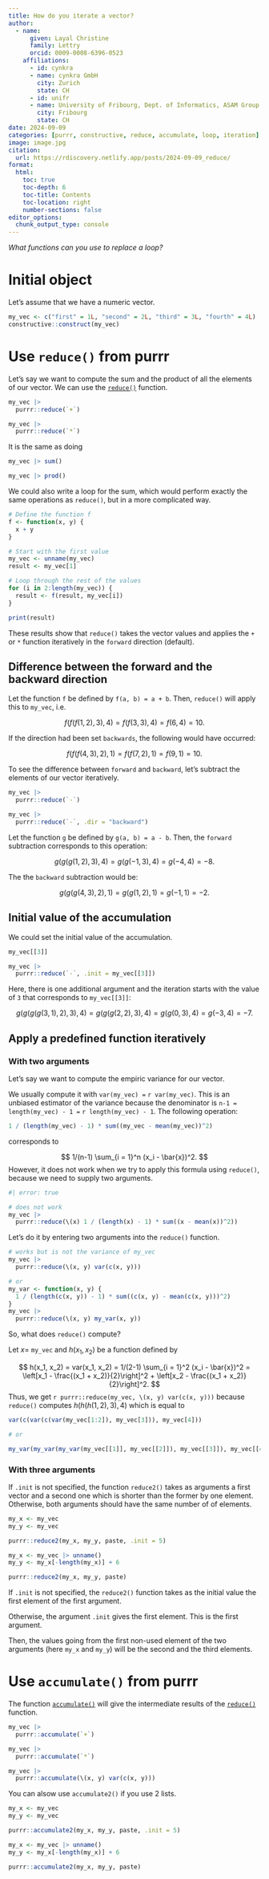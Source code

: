 ```yaml
---
title: How do you iterate a vector?
author:
  - name:
      given: Layal Christine
      family: Lettry
      orcid: 0009-0008-6396-0523
    affiliations:
      - id: cynkra
      - name: cynkra GmbH
        city: Zurich
        state: CH
      - id: unifr
      - name: University of Fribourg, Dept. of Informatics, ASAM Group
        city: Fribourg
        state: CH
date: 2024-09-09
categories: [purrr, constructive, reduce, accumulate, loop, iteration]
image: image.jpg
citation: 
  url: https://rdiscovery.netlify.app/posts/2024-09-09_reduce/
format:
  html:
    toc: true
    toc-depth: 6
    toc-title: Contents
    toc-location: right
    number-sections: false
editor_options: 
  chunk_output_type: console
---
```


*What functions can you use to replace a loop?*

# Initial object

Let's assume that we have a numeric vector.

```r
my_vec <- c("first" = 1L, "second" = 2L, "third" = 3L, "fourth" = 4L)
constructive::construct(my_vec)
```

# Use `reduce()` from purrr

Let's say we want to compute the sum and the product of all the elements of our vector. 
We can use the [`reduce()`](https://purrr.tidyverse.org/reference/reduce.html) function.

```r
my_vec |>
  purrr::reduce(`+`)

my_vec |>
  purrr::reduce(`*`)
```

It is the same as doing

```r
my_vec |> sum()

my_vec |> prod()
```

We could also write a loop for the sum, which would perform exactly the same operations as `reduce()`, but in a more complicated way.

```r
# Define the function f
f <- function(x, y) {
  x + y
}

# Start with the first value
my_vec <- unname(my_vec)
result <- my_vec[1]

# Loop through the rest of the values
for (i in 2:length(my_vec)) {
  result <- f(result, my_vec[i])
}

print(result)
```

These results show that `reduce()` takes the vector values and applies the `+` or `*` function iteratively in the `forward` direction (default).

## Difference between the forward and the backward direction

Let the function `f` be defined by `f(a, b) = a + b`. Then, `reduce()` will apply this to `my_vec`, i.e.

$$
f(f(f(1, 2), 3), 4) = f(f(3, 3), 4) = f(6, 4) = 10.
$$

If the direction had been set `backwards`, the following would have occurred:

$$
f(f(f(4, 3), 2), 1) = f(f(7, 2), 1) = f(9, 1) = 10.
$$

To see the difference between `forward` and `backward`, let's subtract the elements of our vector iteratively.

```r
my_vec |>
  purrr::reduce(`-`)

my_vec |>
  purrr::reduce(`-`, .dir = "backward")
```

Let the function `g` be defined by `g(a, b) = a - b`. Then, the `forward` subtraction corresponds to this operation:

$$
g(g(g(1, 2), 3), 4) = g(g(-1, 3), 4) = g(-4, 4) = -8. 
$$

The the `backward` subtraction would be:

$$ 
g(g(g(4, 3), 2), 1) = g(g(1, 2), 1) = g(-1, 1) = -2.
$$

## Initial value of the accumulation

We could set the initial value of the accumulation.

```r
my_vec[[3]]

my_vec |>
  purrr::reduce(`-`, .init = my_vec[[3]])
```

Here, there is one additional argument and the iteration starts with the value of `3` that corresponds to `my_vec[[3]]`:

$$
g(g(g(g(3, 1), 2), 3), 4) = g(g(g(2, 2), 3), 4) = g(g(0, 3), 4) = g(-3, 4) = -7.
$$

## Apply a predefined function iteratively

### With two arguments

Let's say we want to compute the empiric variance for our vector.

We usually compute it with `var(my_vec) =` `r var(my_vec)`. This is an unbiased estimator of the variance because the denominator is `n-1 = length(my_vec) - 1 =` `r length(my_vec) - 1`. The following operation:

```r
1 / (length(my_vec) - 1) * sum((my_vec - mean(my_vec))^2)
```

corresponds to

$$ 
1/(n-1) \sum_{i = 1}^n (x_i - \bar{x})^2.
$$ However, it does not work when we try to apply this formula using `reduce()`, because we need to supply two arguments.

```r
#| error: true

# does not work
my_vec |>
  purrr::reduce(\(x) 1 / (length(x) - 1) * sum((x - mean(x))^2))
```

Let's do it by entering two arguments into the `reduce()` function.

```r
# works but is not the variance of my_vec
my_vec |>
  purrr::reduce(\(x, y) var(c(x, y)))

# or
my_var <- function(x, y) {
  1 / (length(c(x, y)) - 1) * sum((c(x, y) - mean(c(x, y)))^2)
}
my_vec |>
  purrr::reduce(\(x, y) my_var(x, y))
```

So, what does `reduce()` compute?

Let $x =$ `my_vec` and $h(x_1, x_2)$ be a function defined by

$$
h(x_1, x_2) = var(x_1, x_2) = 1/(2-1) \sum_{i = 1}^2 (x_i - \bar{x})^2 = \left[x_1 - \frac{(x_1 + x_2)}{2}\right]^2 + \left[x_2 - \frac{(x_1 + x_2)}{2}\right]^2.
$$ Thus, we get `r purrr::reduce(my_vec, \(x, y) var(c(x, y)))` because `reduce()` computes $h(h(h(1, 2), 3), 4)$ which is equal to

```r
var(c(var(c(var(my_vec[1:2]), my_vec[3])), my_vec[4]))

# or

my_var(my_var(my_var(my_vec[[1]], my_vec[[2]]), my_vec[[3]]), my_vec[[4]])
```

### With three arguments

If `.init` is not specified, the function `reduce2()` takes as arguments a first vector and a second one which is shorter than the former by one element. Otherwise, both arguments should have the same number of of elements.

```r
my_x <- my_vec
my_y <- my_vec

purrr::reduce2(my_x, my_y, paste, .init = 5)

my_x <- my_vec |> unname()
my_y <- my_x[-length(my_x)] + 6

purrr::reduce2(my_x, my_y, paste)
```

If `.init` is not specified, the `reduce2()` function takes as the initial value the first element of the first argument.

Otherwise, the argument `.init` gives the first element. This is the first argument.

Then, the values going from the first non-used element of the two arguments (here `my_x` and `my_y`) will be the second and the third elements.

# Use `accumulate()` from purrr

The function [`accumulate()`](https://purrr.tidyverse.org/reference/accumulate.html) will give the intermediate results of the [`reduce()`](https://purrr.tidyverse.org/reference/reduce.html) function.

```r
my_vec |>
  purrr::accumulate(`+`)

my_vec |>
  purrr::accumulate(`*`)

my_vec |>
  purrr::accumulate(\(x, y) var(c(x, y)))
```

You can alsow use `accumulate2()` if you use 2 lists.

```r
my_x <- my_vec
my_y <- my_vec

purrr::accumulate2(my_x, my_y, paste, .init = 5)

my_x <- my_vec |> unname()
my_y <- my_x[-length(my_x)] + 6

purrr::accumulate2(my_x, my_y, paste)
```
